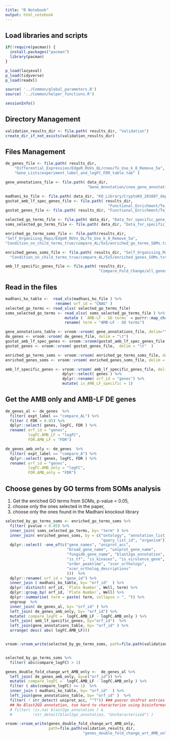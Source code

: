 ```yaml
---
title: "R Notebook"
output: html_notebook
---
```


## Load libraries and scripts
```r

if(!require(pacman)) {
  install.packages("pacman")
  library(pacman)
}

p_load(lazyeval)
p_load(tidyverse)
p_load(readxl)

source( '../Common/global_parameters.R')
source( '../Common/helper_functions.R')

sessionInfo()

```

## Directory Management 
```r
validation_results_dir <- file.path( results_dir, "Validation") 
create_dir_if_not_exists(validation_results_dir)

```

## Files Management 
```r

de_genes_file <- file.path( results_dir, 
    "Differential_Expression/EdgeR_RUVs_QL/cneo/To_Use_k_0_Remove_5a",
    "Gene_Lists/experiment_label_and_logFC_FDR_table.tab" ) 

gene_annotations_file <- file.path( data_dir, 
                                    "Gene_Annotation/cneo_gene_annotation_summary.txt" )

madhani_ko_file <- file.path( data_dir, "KO_Library/CryptoKO_201607_deposit_Madhani_Lab.xls" )  
gostat_amb_lf_spec_genes_file <- file.path( results_dir,
                                             "Functional_Enrichment/To_Use_k_0_Remove_5a/GOStat_AMB_LF_set/enriched_genes_global.txt") 
gostat_genes_file <- file.path( results_dir, "Functional_Enrichment/To_Use_k_0_Remove_5a/GOStat/enriched_genes_global.txt") 

selected_go_terms_file <- file.path( data_dir, "Data_for_specific_gene_sets/Selected_GO_terms.xlsx" )   
soms_selected_go_terms_file <- file.path( data_dir, "Data_for_specific_gene_sets/SOMS_selected_GO_terms.xlsx" )  

enriched_go_terms_soms_file <- file.path(results_dir, 
"Self_Organising_Maps/EdgeR_RUVs_QL/To_Use_k_0_Remove_5a", 
"Condition_on_child_terms_true/compare_AL/5x5/enriched_go_terms_SOMs.txt")

enriched_genes_soms_file <- file.path( results_dir, "Self_Organising_Maps/EdgeR_RUVs_QL/To_Use_k_0_Remove_5a", 
  "Condition_on_child_terms_true/compare_AL/5x5/enriched_genes_SOMs.txt") 

amb_lf_specific_genes_file <- file.path( results_dir, 
                                         "Compare_Fold_Change/all_genes_specific_to_AL.tab")

```

## Read in the files 
```r

madhani_ko_table <-  read_xls(madhani_ko_file ) %>%
                      rename( orf_id = "CNAG" )
selected_go_terms <- read_xlsx( selected_go_terms_file)
soms_selected_go_terms <- read_xlsx( soms_selected_go_terms_file ) %>%
                          mutate ( `AMB-LF - GO terms` = purrr::map_chr( `AMB-LF - GO terms`, tolower ) ) %>%
                          rename( term = "AMB-LF - GO terms")

gene_annotations_table <- vroom::vroom( gene_annotations_file, delim="\t")
de_genes <- vroom::vroom( de_genes_file, delim = "\t")
gostat_amb_lf_spec_genes <- vroom::vroom(gostat_amb_lf_spec_genes_file,  delim = "\t" )
gostat_genes <- vroom::vroom( gostat_genes_file,  delim = "\t"  )

enriched_go_terms_soms <- vroom::vroom( enriched_go_terms_soms_file, delim="\t")
enriched_genes_soms <- vroom::vroom( enriched_genes_soms_file, delim = "\t")

amb_lf_specific_genes <- vroom::vroom( amb_lf_specific_genes_file, delim="\t" )  %>%
                         dplyr::select( genes ) %>%
                         dplyr::rename( orf_id = "genes") %>%
                         mutate( is_AMB_LF_specific = 1)


```

## Get the AMB only and AMB-LF DE genes
```r

de_genes_al <- de_genes  %>%
  filter( expt_label == "compare_AL") %>%
  filter ( FDR < 0.05) %>%
  dplyr::select( genes, logFC, FDR ) %>%
  rename( orf_id = "genes",
          logFC.AMB_LF = "logFC",
          FDR.AMB_LF = "FDR")

de_genes_amb_only <- de_genes  %>%
  filter( expt_label == "compare_A") %>%
  dplyr::select( genes, logFC, FDR ) %>%
  rename( orf_id = "genes",
          logFC.AMB_only = "logFC",
          FDR.AMB_only = "FDR")
```

## Choose genes by GO terms from SOMs analysis
1. Get the enriched GO terms from SOMs, p-value < 0.05, 
2. choose only the ones selected in the paper, 
3. choose only the ones found in the Madhani knockout library

```r
selected_by_go_terms_soms <- enriched_go_terms_soms %>%
  filter( pvalue < 0.05) %>%
  inner_join( soms_selected_go_terms, by= "term" ) %>%
  inner_join( enriched_genes_soms, by = c("ontology", "annotation_list_id", 
                                          "query_list_id", "organism")) %>%
  dplyr::select( -one_of(c("gene_names", "uniprot_acc",
                           "broad_gene_name", "uniprot_gene_name",
                           "fungidb_gene_name", "blast2go_annotation",
                           "is_tf", "is_kinases", "is_virulence_gene",
                           "order_peaktime", "scer_orthologs",
                           "scer_ortholog_descriptions"
                           )))  %>%
  dplyr::rename( orf_id = "gene_id") %>%
  inner_join ( madhani_ko_table, by= "orf_id"  ) %>%
  dplyr::distinct( orf_id, `Plate Number`, Well, term) %>%
  dplyr::group_by( orf_id, `Plate Number`, Well) %>%
  dplyr::summarise( term = paste( term, collapse = ", ")) %>%
  ungroup  %>%
  inner_join( de_genes_al, by= "orf_id" ) %>%
  left_join( de_genes_amb_only, by= "orf_id") %>%  
  mutate( compare_logFC =  logFC.AMB_LF - logFC.AMB_only ) %>%
  left_join( amb_lf_specific_genes, by="orf_id")  %>%
  left_join(gene_annotations_table, by= "orf_id" ) %>%
  arrange( desc( abs( logFC.AMB_LF)))


vroom::vroom_write(selected_by_go_terms_soms, path=file.path(validation_results_dir, "selected_by_go_terms_soms.tsv" ))


selected_by_go_terms_soms %>%
  filter( abs(compare_logFC) > 1)

```



```r
genes_double_fold_change_wrt_AMB_only <-  de_genes_al %>%
  left_join( de_genes_amb_only, by=c("orf_id")) %>%
  mutate( compare_logFC =  logFC.AMB_LF - logFC.AMB_only ) %>%
  filter ( abs(compare_logFC) >= 1)  %>%
  inner_join ( madhani_ko_table, by= "orf_id"  ) %>%
  left_join(gene_annotations_table, by= "orf_id" )  %>%
  filter( ! str_detect( uniprot_acc, "^T")) ### poorer UniProt entries 
  ## No Blast2GO annotation, too hard to characterize using bioinformatics tools
  # filter( !is.na( blast2go_annotation ) & 
  #         !str_detect(blast2go_annotation, "Uncharacterized") ) 

vroom::vroom_write(genes_double_fold_change_wrt_AMB_only, 
                   path=file.path(validation_results_dir, 
                                  "genes_double_fold_change_wrt_AMB_only.tsv" ))

```



```r

```























